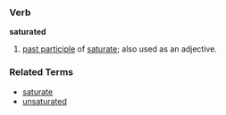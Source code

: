 ===Verb===
'''saturated'''

# [[past participle]] of [[saturate]]; also used as an adjective.

===Related Terms===
*[[saturate]]
*[[unsaturated]]